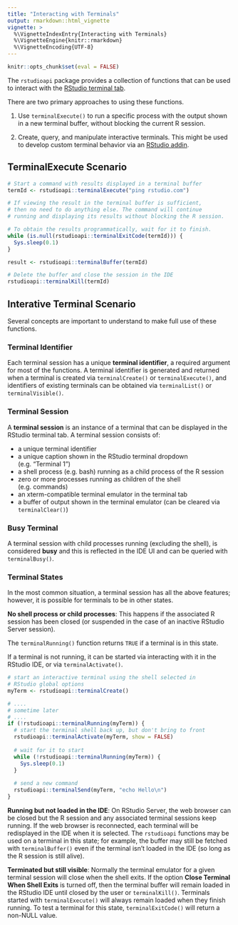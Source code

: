 ```yaml
---
title: "Interacting with Terminals"
output: rmarkdown::html_vignette
vignette: >
  %\VignetteIndexEntry{Interacting with Terminals}
  %\VignetteEngine{knitr::rmarkdown}
  %\VignetteEncoding{UTF-8}
---
```


```r
knitr::opts_chunk$set(eval = FALSE)
```
The `rstudioapi` package provides a collection of functions that can be used to interact with the [RStudio terminal tab](https://support.rstudio.com/hc/en-us/articles/115010737148-Using-the-RStudio-Terminal).

There are two primary approaches to using these functions. 

1. Use `terminalExecute()` to run a specific process with the output shown in a new terminal buffer, without blocking the current R session.

2. Create, query, and manipulate interactive terminals. This might be used to develop custom terminal behavior via an [RStudio addin](https://rstudio.github.io/rstudioaddins/).

## TerminalExecute Scenario

```r
# Start a command with results displayed in a terminal buffer
termId <- rstudioapi::terminalExecute("ping rstudio.com")

# If viewing the result in the terminal buffer is sufficient,
# then no need to do anything else. The command will continue
# running and displaying its results without blocking the R session.

# To obtain the results programmatically, wait for it to finish.
while (is.null(rstudioapi::terminalExitCode(termId))) {
  Sys.sleep(0.1)
}

result <- rstudioapi::terminalBuffer(termId)

# Delete the buffer and close the session in the IDE
rstudioapi::terminalKill(termId)
```

## Interative Terminal Scenario

Several concepts are important to understand to make full use of these functions.

### Terminal Identifier

Each terminal session has a unique **terminal identifier**, a required argument for most of the functions. A terminal identifier is generated and returned when a terminal is created via `terminalCreate()` or `terminalExecute()`, and identifiers of existing terminals can be obtained via `terminalList()` or `terminalVisible()`.

### Terminal Session

A **terminal session** is an instance of a terminal that can be displayed in the RStudio terminal tab. A terminal session consists of:

* a unique terminal identifier
* a unique caption shown in the RStudio terminal dropdown (e.g. "Terminal 1")
* a shell process (e.g. bash) running as a child process of the R session
* zero or more processes running as children of the shell (e.g. commands)
* an xterm-compatible terminal emulator in the terminal tab
* a buffer of output shown in the terminal emulator (can be cleared via `terminalClear()`)

### Busy Terminal
A terminal session with child processes running (excluding the shell), is considered **busy** and this is reflected in the IDE UI and can be queried with `terminalBusy()`.

### Terminal States

In the most common situation, a terminal session has all the above features; however, it is possible for terminals to be in other states.

**No shell process or child processes**: This happens if the associated R session has been closed (or suspended in the case of an inactive RStudio Server session).

The `terminalRunning()` function returns `TRUE` if a terminal is in this state.

If a terminal is not running, it can be started via interacting with it in the RStudio IDE, or via `terminalActivate()`.

```r
# start an interactive terminal using the shell selected in 
# RStudio global options
myTerm <- rstudioapi::terminalCreate()

# ....
# sometime later
# ....
if (!rstudioapi::terminalRunning(myTerm)) {
  # start the terminal shell back up, but don't bring to front
  rstudioapi::terminalActivate(myTerm, show = FALSE)
  
  # wait for it to start
  while (!rstudioapi::terminalRunning(myTerm)) {
    Sys.sleep(0.1)
  }
 
  # send a new command 
  rstudioapi::terminalSend(myTerm, "echo Hello\n") 
}
```

**Running but not loaded in the IDE**: On RStudio Server, the web browser can be closed but the R session and any associated terminal sessions keep running. If the web browser is reconnected, each terminal will be redisplayed in the IDE when it is selected. The `rstudioapi` functions may be used on a terminal in this state; for example, the buffer may still be fetched with `terminalBuffer()` even if the terminal isn't loaded in the IDE (so long as the R session is still alive).

**Terminated but still visible**: Normally the terminal emulator for a given terminal session will close when the shell exits. If the option **Close Terminal When Shell Exits** is turned off, then the terminal buffer will remain loaded in the RStudio IDE until closed by the user or `terminalKill()`. Terminals started with `terminalExecute()` will always remain loaded when they finish running. To test a terminal for this state, `terminalExitCode()` will return a non-NULL value.
